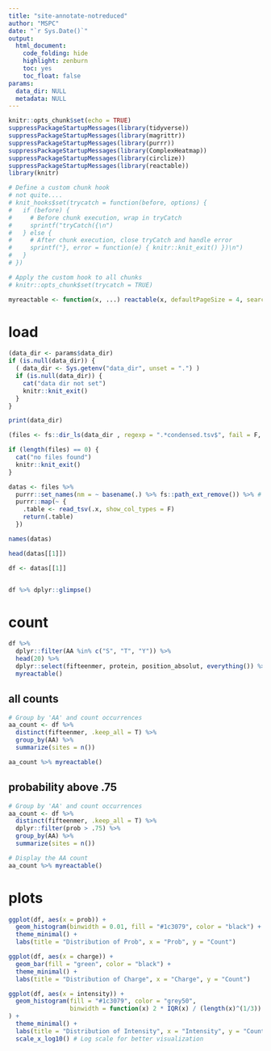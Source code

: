 ```yaml
---
title: "site-annotate-notreduced"
author: "MSPC"
date: "`r Sys.Date()`"
output:
  html_document:
    code_folding: hide
    highlight: zenburn
    toc: yes
    toc_float: false
params:
  data_dir: NULL
  metadata: NULL
---
```


<style type="text/css">
.main-container {
  max-width: 100% !important;
  margin: auto;
}
</style>


```r
knitr::opts_chunk$set(echo = TRUE)
suppressPackageStartupMessages(library(tidyverse))
suppressPackageStartupMessages(library(magrittr))
suppressPackageStartupMessages(library(purrr))
suppressPackageStartupMessages(library(ComplexHeatmap))
suppressPackageStartupMessages(library(circlize))
suppressPackageStartupMessages(library(reactable))
library(knitr)

# Define a custom chunk hook
# not quite....
# knit_hooks$set(trycatch = function(before, options) {
#   if (before) {
#     # Before chunk execution, wrap in tryCatch
#     sprintf("tryCatch({\n")
#   } else {
#     # After chunk execution, close tryCatch and handle error
#     sprintf("}, error = function(e) { knitr::knit_exit() })\n")
#   }
# })

# Apply the custom hook to all chunks
# knitr::opts_chunk$set(trycatch = TRUE)

myreactable <- function(x, ...) reactable(x, defaultPageSize = 4, searchable = T, compact = T, ...)
```


# load
```r
(data_dir <- params$data_dir)
if (is.null(data_dir)) {
  ( data_dir <- Sys.getenv("data_dir", unset = ".") )
  if (is.null(data_dir)) {
    cat("data dir not set")
    knitr::knit_exit()
  }
}

print(data_dir)
```


```r
(files <- fs::dir_ls(data_dir , regexp = ".*condensed.tsv$", fail = F, recurse = T))

if (length(files) == 0) {
  cat("no files found")
  knitr::knit_exit()
}

datas <- files %>%
  purrr::set_names(nm = ~ basename(.) %>% fs::path_ext_remove()) %>% # set names first
  purrr::map(~ {
    .table <- read_tsv(.x, show_col_types = F)
    return(.table)
  })
```


```r
names(datas)

head(datas[[1]])
```



```r
df <- datas[[1]]


df %>% dplyr::glimpse()
```

# count

```r
df %>%
  dplyr::filter(AA %in% c("S", "T", "Y")) %>%
  head(20) %>%
  dplyr::select(fifteenmer, protein, position_absolut, everything()) %>%
  myreactable()
```

## all counts

```r
# Group by 'AA' and count occurrences
aa_count <- df %>%
  distinct(fifteenmer, .keep_all = T) %>%
  group_by(AA) %>%
  summarize(sites = n())

aa_count %>% myreactable()
```

## probability above .75

```r
# Group by 'AA' and count occurrences
aa_count <- df %>%
  distinct(fifteenmer, .keep_all = T) %>%
  dplyr::filter(prob > .75) %>%
  group_by(AA) %>%
  summarize(sites = n())
```


```r
# Display the AA count
aa_count %>% myreactable()

```


# plots

```r
ggplot(df, aes(x = prob)) +
  geom_histogram(binwidth = 0.01, fill = "#1c3079", color = "black") +
  theme_minimal() +
  labs(title = "Distribution of Prob", x = "Prob", y = "Count")
```


```r
ggplot(df, aes(x = charge)) +
  geom_bar(fill = "green", color = "black") +
  theme_minimal() +
  labs(title = "Distribution of Charge", x = "Charge", y = "Count")
```



```r
ggplot(df, aes(x = intensity)) +
  geom_histogram(fill = "#1c3079", color = "grey50",
                 binwidth = function(x) 2 * IQR(x) / (length(x)^(1/3))
) +
  theme_minimal() +
  labs(title = "Distribution of Intensity", x = "Intensity", y = "Count") +
  scale_x_log10() # Log scale for better visualization
```



